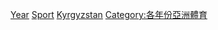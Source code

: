 [[Category:吉爾吉斯斯坦體育|Year]]
[[Category:依年份劃分的吉爾吉斯|Sport]]
[[Category:各年份各國體育|Kyrgyzstan]]
[[Category:各年份亞洲體育|Category:各年份亞洲體育]]